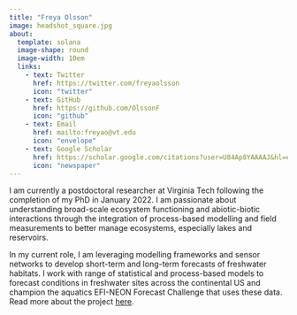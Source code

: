 ```yaml
---
title: "Freya Olsson"
image: headshot_square.jpg
about: 
  template: solana
  image-shape: round
  image-width: 10em
  links:
    - text: Twitter
      href: https://twitter.com/freyaolsson
      icon: "twitter"
    - text: GitHub
      href: https://github.com/OlssonF
      icon: "github"
    - text: Email
      href: mailto:freyao@vt.edu
      icon: "envelope"
    - text: Google Scholar
      href: https://scholar.google.com/citations?user=U84Ap8YAAAAJ&hl=en&oi=ao
      icon: "newspaper"
---
```


I am currently a postdoctoral researcher at Virginia Tech following the completion of my PhD in January 2022. I am passionate about understanding broad-scale ecosystem functioning and abiotic-biotic interactions through the integration of process-based modelling and field measurements to better manage ecosystems, especially lakes and reservoirs.

In my current role, I am leveraging modelling frameworks and sensor networks to develop short-term and long-term forecasts of freshwater habitats. I work with range of statistical and process-based models to forecast conditions in freshwater sites across the continental US and champion the aquatics EFI-NEON Forecast Challenge that uses these data. Read more about the project [here](https://www.ecoforecastprojectvt.org/).
